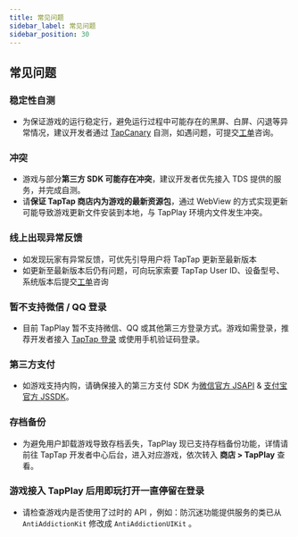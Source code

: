 ```yaml
---
title: 常见问题
sidebar_label: 常见问题
sidebar_position: 30
---
```


## 常见问题

### 稳定性自测

- 为保证游戏的运行稳定行，避免运行过程中可能存在的黑屏、白屏、闪退等异常情况，建议开发者通过 [TapCanary](https://www.taptap.cn/app/222711) 自测，如遇问题，可提交[工单](https://developer.taptap.cn/user-center/create-ticket)咨询。

### 冲突

- 游戏与部分**第三方 SDK 可能存在冲突**，建议开发者优先接入 TDS 提供的服务，并完成自测。
- 请**保证 TapTap 商店内为游戏的最新资源包**，通过 WebView 的方式实现更新可能导致游戏更新文件安装到本地，与 TapPlay 环境内文件发生冲突。

### 线上出现异常反馈

- 如发现玩家有异常反馈，可优先引导用户将 TapTap 更新至最新版本
- 如更新至最新版本后仍有问题，可向玩家索要 TapTap User ID、设备型号、系统版本后提交[工单](https://developer.taptap.cn/user-center/create-ticket)咨询

### 暂不支持微信 / QQ 登录

- 目前 TapPlay 暂不支持微信、QQ 或其他第三方登录方式。游戏如需登录，推荐开发者接入 [TapTap 登录](/sdk/taptap-login/features/) 或使用手机验证码登录。

### 第三方支付

- 如游戏支持内购，请确保接入的第三方支付 SDK 为[微信官方 JSAPI](https://pay.weixin.qq.com/wiki/doc/api/H5.php?chapter=15_1) & [支付宝官方 JSSDK](https://opendocs.alipay.com/open/203/105285)。

### 存档备份

- 为避免用户卸载游戏导致存档丢失，TapPlay 现已支持存档备份功能，详情请前往 TapTap 开发者中心后台，进入对应游戏，依次转入 **商店 > TapPlay** 查看。


### 游戏接入 TapPlay 后用即玩打开一直停留在登录

- 请检查游戏内是否使用了过时的 API ，例如：防沉迷功能提供服务的类已从 `AntiAddictionKit` 修改成 `AntiAddictionUIKit` 。

